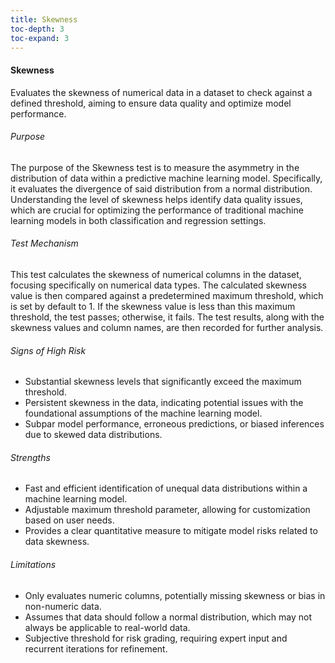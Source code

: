 ```yaml
---
title: Skewness
toc-depth: 3
toc-expand: 3
---
```








#### Skewness

Evaluates the skewness of numerical data in a dataset to check against a defined threshold, aiming to ensure data
quality and optimize model performance.

###### Purpose

The purpose of the Skewness test is to measure the asymmetry in the distribution of data within a predictive
machine learning model. Specifically, it evaluates the divergence of said distribution from a normal distribution.
Understanding the level of skewness helps identify data quality issues, which are crucial for optimizing the
performance of traditional machine learning models in both classification and regression settings.

###### Test Mechanism

This test calculates the skewness of numerical columns in the dataset, focusing specifically on numerical data
types. The calculated skewness value is then compared against a predetermined maximum threshold, which is set by
default to 1. If the skewness value is less than this maximum threshold, the test passes; otherwise, it fails. The
test results, along with the skewness values and column names, are then recorded for further analysis.

###### Signs of High Risk

- Substantial skewness levels that significantly exceed the maximum threshold.
- Persistent skewness in the data, indicating potential issues with the foundational assumptions of the machine
learning model.
- Subpar model performance, erroneous predictions, or biased inferences due to skewed data distributions.

###### Strengths

- Fast and efficient identification of unequal data distributions within a machine learning model.
- Adjustable maximum threshold parameter, allowing for customization based on user needs.
- Provides a clear quantitative measure to mitigate model risks related to data skewness.

###### Limitations

- Only evaluates numeric columns, potentially missing skewness or bias in non-numeric data.
- Assumes that data should follow a normal distribution, which may not always be applicable to real-world data.
- Subjective threshold for risk grading, requiring expert input and recurrent iterations for refinement.




 